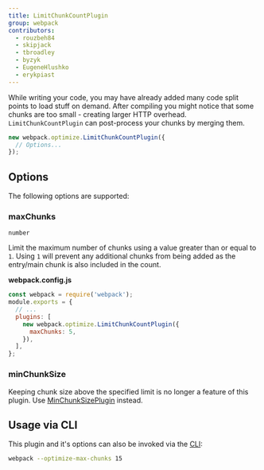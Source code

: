 ```yaml
---
title: LimitChunkCountPlugin
group: webpack
contributors:
  - rouzbeh84
  - skipjack
  - tbroadley
  - byzyk
  - EugeneHlushko
  - erykpiast
---
```


While writing your code, you may have already added many code split points to load stuff on demand. After compiling you might notice that some chunks are too small - creating larger HTTP overhead. `LimitChunkCountPlugin` can post-process your chunks by merging them.

```js
new webpack.optimize.LimitChunkCountPlugin({
  // Options...
});
```

## Options

The following options are supported:

### maxChunks

`number`

Limit the maximum number of chunks using a value greater than or equal to `1`. Using `1` will prevent any additional chunks from being added as the entry/main chunk is also included in the count.

**webpack.config.js**

```javascript
const webpack = require('webpack');
module.exports = {
  // ...
  plugins: [
    new webpack.optimize.LimitChunkCountPlugin({
      maxChunks: 5,
    }),
  ],
};
```

### minChunkSize

Keeping chunk size above the specified limit is no longer a feature of this plugin. Use [MinChunkSizePlugin](/plugins/min-chunk-size-plugin) instead.

## Usage via CLI

This plugin and it's options can also be invoked via the [CLI](/api/cli/):

```bash
webpack --optimize-max-chunks 15
```
